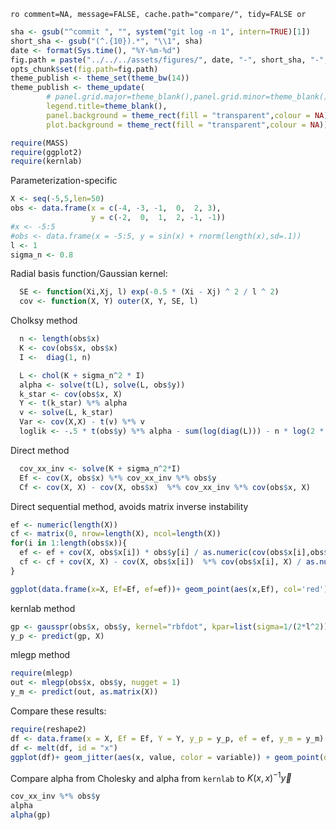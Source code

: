 `ro comment=NA, message=FALSE, cache.path="compare/", tidy=FALSE or`

```r
sha <- gsub("^commit ", "", system("git log -n 1", intern=TRUE)[1])
short_sha <- gsub("(^.{10}).*", "\\1", sha)
date <- format(Sys.time(), "%Y-%m-%d")
fig.path = paste("../../../assets/figures/", date, "-", short_sha, "-", sep="")
opts_chunk$set(fig.path=fig.path)
theme_publish <- theme_set(theme_bw(14))
theme_publish <- theme_update(
        # panel.grid.major=theme_blank(),panel.grid.minor=theme_blank(),
        legend.title=theme_blank(), 
        panel.background = theme_rect(fill = "transparent",colour = NA), 
        plot.background = theme_rect(fill = "transparent",colour = NA))
```


```r
require(MASS)
require(ggplot2)
require(kernlab)
```

Parameterization-specific


```r
X <- seq(-5,5,len=50)
obs <- data.frame(x = c(-4, -3, -1,  0,  2, 3),
                  y = c(-2,  0,  1,  2, -1, -1))
#x <- -5:5
#obs <- data.frame(x = -5:5, y = sin(x) + rnorm(length(x),sd=.1))
l <- 1
sigma_n <- 0.8
```


Radial basis function/Gaussian kernel:

```r
  SE <- function(Xi,Xj, l) exp(-0.5 * (Xi - Xj) ^ 2 / l ^ 2)
  cov <- function(X, Y) outer(X, Y, SE, l) 
```


Cholksy method
  
```r
  n <- length(obs$x)
  K <- cov(obs$x, obs$x)
  I <-  diag(1, n)

  L <- chol(K + sigma_n^2 * I)
  alpha <- solve(t(L), solve(L, obs$y))
  k_star <- cov(obs$x, X)
  Y <- t(k_star) %*% alpha
  v <- solve(L, k_star)
  Var <- cov(X,X) - t(v) %*% v
  loglik <- -.5 * t(obs$y) %*% alpha - sum(log(diag(L))) - n * log(2 * pi) / 2
```
  
Direct method 

``` r
  cov_xx_inv <- solve(K + sigma_n^2*I)
  Ef <- cov(X, obs$x) %*% cov_xx_inv %*% obs$y
  Cf <- cov(X, X) - cov(X, obs$x)  %*% cov_xx_inv %*% cov(obs$x, X)
```

  Direct sequential method, avoids matrix inverse instability
``` r
ef <- numeric(length(X))
cf <- matrix(0, nrow=length(X), ncol=length(X))
for(i in 1:length(obs$x)){
  ef <- ef + cov(X, obs$x[i]) * obs$y[i] / as.numeric(cov(obs$x[i],obs$x[i]) + sigma_n^2)
  cf <- cf + cov(X, X) - cov(X, obs$x[i])  %*% cov(obs$x[i], X) / as.numeric(cov(obs$x[i],obs$x[i]) + sigma_n^2)
}
```


``` r
ggplot(data.frame(x=X, Ef=Ef, ef=ef))+ geom_point(aes(x,Ef), col='red') + geom_line(aes(x,ef))
````


kernlab method

``` r
gp <- gausspr(obs$x, obs$y, kernel="rbfdot", kpar=list(sigma=1/(2*l^2)), fit=FALSE, scaled=FALSE, var=0.8)
y_p <- predict(gp, X)
```


mlegp method

``` r
require(mlegp)
out <- mlegp(obs$x, obs$y, nugget = 1)
y_m <- predict(out, as.matrix(X))
```

Compare these results: 

``` r
require(reshape2)
df <- data.frame(x = X, Ef = Ef, Y = Y, y_p = y_p, ef = ef, y_m = y_m)
df <- melt(df, id = "x")
ggplot(df)+ geom_jitter(aes(x, value, color = variable)) + geom_point(data = obs, aes(x,y))
````



Compare alpha from Cholesky and alpha from `kernlab` to $K(x,x)^{-1} \vec y$

```r
cov_xx_inv %*% obs$y
alpha
alpha(gp)
```

